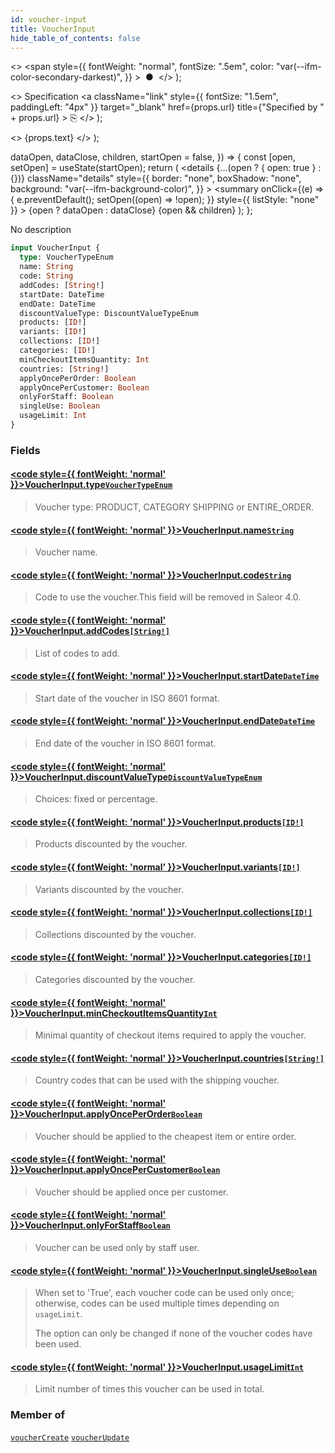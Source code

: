```yaml
---
id: voucher-input
title: VoucherInput
hide_table_of_contents: false
---
```


  <>
    <span
      style={{
        fontWeight: "normal",
        fontSize: ".5em",
        color: "var(--ifm-color-secondary-darkest)",
      }}
    >
      &nbsp;●&nbsp;
    </span>
  </>
);

  <>
    Specification
    <a
      className="link"
      style={{ fontSize: "1.5em", paddingLeft: "4px" }}
      target="\_blank"
      href={props.url}
      title={"Specified by " + props.url}
    >
      ⎘
    </a>
  </>
);

  <>
    <span className={props.class}>{props.text}</span>
  </>
);


  dataOpen,
  dataClose,
  children,
  startOpen = false,
}) => {
  const [open, setOpen] = useState(startOpen);
  return (
    <details
      {...(open ? { open: true } : {})}
      className="details"
      style={{
        border: "none",
        boxShadow: "none",
        background: "var(--ifm-background-color)",
      }}
    >
      <summary
        onClick={(e) => {
          e.preventDefault();
          setOpen((open) => !open);
        }}
        style={{ listStyle: "none" }}
      >
        {open ? dataOpen : dataClose}
      </summary>
      {open && children}
    </details>
  );
};

No description

```graphql
input VoucherInput {
  type: VoucherTypeEnum
  name: String
  code: String
  addCodes: [String!]
  startDate: DateTime
  endDate: DateTime
  discountValueType: DiscountValueTypeEnum
  products: [ID!]
  variants: [ID!]
  collections: [ID!]
  categories: [ID!]
  minCheckoutItemsQuantity: Int
  countries: [String!]
  applyOncePerOrder: Boolean
  applyOncePerCustomer: Boolean
  onlyForStaff: Boolean
  singleUse: Boolean
  usageLimit: Int
}
```

### Fields

#### [<code style={{ fontWeight: 'normal' }}>VoucherInput.<b>type</b></code>](#)<Bullet />[`VoucherTypeEnum`](../../../api-reference/discounts/enums/voucher-type-enum) <Badge class="badge badge--secondary" text="enum"/>

> Voucher type: PRODUCT, CATEGORY SHIPPING or ENTIRE_ORDER.

#### [<code style={{ fontWeight: 'normal' }}>VoucherInput.<b>name</b></code>](#)<Bullet />[`String`](../../../api-reference/miscellaneous/scalars/string) <Badge class="badge badge--secondary" text="scalar"/>

> Voucher name.

#### [<code style={{ fontWeight: 'normal' }}>VoucherInput.<b>code</b></code>](#)<Bullet />[`String`](../../../api-reference/miscellaneous/scalars/string) <Badge class="badge badge--secondary" text="scalar"/>

> Code to use the voucher.This field will be removed in Saleor 4.0.

#### [<code style={{ fontWeight: 'normal' }}>VoucherInput.<b>addCodes</b></code>](#)<Bullet />[`[String!]`](../../../api-reference/miscellaneous/scalars/string) <Badge class="badge badge--secondary" text="list"/> <Badge class="badge badge--secondary" text="scalar"/>

> List of codes to add.
>
> <Badge text="Added in Saleor 3.18" class="secondary margin-bottom--sm" />
>
> <FeaturePreview />

#### [<code style={{ fontWeight: 'normal' }}>VoucherInput.<b>startDate</b></code>](#)<Bullet />[`DateTime`](../../../api-reference/miscellaneous/scalars/date-time) <Badge class="badge badge--secondary" text="scalar"/>

> Start date of the voucher in ISO 8601 format.

#### [<code style={{ fontWeight: 'normal' }}>VoucherInput.<b>endDate</b></code>](#)<Bullet />[`DateTime`](../../../api-reference/miscellaneous/scalars/date-time) <Badge class="badge badge--secondary" text="scalar"/>

> End date of the voucher in ISO 8601 format.

#### [<code style={{ fontWeight: 'normal' }}>VoucherInput.<b>discountValueType</b></code>](#)<Bullet />[`DiscountValueTypeEnum`](../../../api-reference/discounts/enums/discount-value-type-enum) <Badge class="badge badge--secondary" text="enum"/>

> Choices: fixed or percentage.

#### [<code style={{ fontWeight: 'normal' }}>VoucherInput.<b>products</b></code>](#)<Bullet />[`[ID!]`](../../../api-reference/miscellaneous/scalars/id) <Badge class="badge badge--secondary" text="list"/> <Badge class="badge badge--secondary" text="scalar"/>

> Products discounted by the voucher.

#### [<code style={{ fontWeight: 'normal' }}>VoucherInput.<b>variants</b></code>](#)<Bullet />[`[ID!]`](../../../api-reference/miscellaneous/scalars/id) <Badge class="badge badge--secondary" text="list"/> <Badge class="badge badge--secondary" text="scalar"/>

> Variants discounted by the voucher.
>
> <Badge text="Added in Saleor 3.1" class="secondary margin-bottom--sm" />

#### [<code style={{ fontWeight: 'normal' }}>VoucherInput.<b>collections</b></code>](#)<Bullet />[`[ID!]`](../../../api-reference/miscellaneous/scalars/id) <Badge class="badge badge--secondary" text="list"/> <Badge class="badge badge--secondary" text="scalar"/>

> Collections discounted by the voucher.

#### [<code style={{ fontWeight: 'normal' }}>VoucherInput.<b>categories</b></code>](#)<Bullet />[`[ID!]`](../../../api-reference/miscellaneous/scalars/id) <Badge class="badge badge--secondary" text="list"/> <Badge class="badge badge--secondary" text="scalar"/>

> Categories discounted by the voucher.

#### [<code style={{ fontWeight: 'normal' }}>VoucherInput.<b>minCheckoutItemsQuantity</b></code>](#)<Bullet />[`Int`](../../../api-reference/miscellaneous/scalars/int) <Badge class="badge badge--secondary" text="scalar"/>

> Minimal quantity of checkout items required to apply the voucher.

#### [<code style={{ fontWeight: 'normal' }}>VoucherInput.<b>countries</b></code>](#)<Bullet />[`[String!]`](../../../api-reference/miscellaneous/scalars/string) <Badge class="badge badge--secondary" text="list"/> <Badge class="badge badge--secondary" text="scalar"/>

> Country codes that can be used with the shipping voucher.

#### [<code style={{ fontWeight: 'normal' }}>VoucherInput.<b>applyOncePerOrder</b></code>](#)<Bullet />[`Boolean`](../../../api-reference/miscellaneous/scalars/boolean) <Badge class="badge badge--secondary" text="scalar"/>

> Voucher should be applied to the cheapest item or entire order.

#### [<code style={{ fontWeight: 'normal' }}>VoucherInput.<b>applyOncePerCustomer</b></code>](#)<Bullet />[`Boolean`](../../../api-reference/miscellaneous/scalars/boolean) <Badge class="badge badge--secondary" text="scalar"/>

> Voucher should be applied once per customer.

#### [<code style={{ fontWeight: 'normal' }}>VoucherInput.<b>onlyForStaff</b></code>](#)<Bullet />[`Boolean`](../../../api-reference/miscellaneous/scalars/boolean) <Badge class="badge badge--secondary" text="scalar"/>

> Voucher can be used only by staff user.

#### [<code style={{ fontWeight: 'normal' }}>VoucherInput.<b>singleUse</b></code>](#)<Bullet />[`Boolean`](../../../api-reference/miscellaneous/scalars/boolean) <Badge class="badge badge--secondary" text="scalar"/>

> When set to 'True', each voucher code can be used only once; otherwise, codes can be used multiple times depending on `usageLimit`.
>
> The option can only be changed if none of the voucher codes have been used.
>
> <Badge text="Added in Saleor 3.18" class="secondary margin-bottom--sm" />
>
> <FeaturePreview />

#### [<code style={{ fontWeight: 'normal' }}>VoucherInput.<b>usageLimit</b></code>](#)<Bullet />[`Int`](../../../api-reference/miscellaneous/scalars/int) <Badge class="badge badge--secondary" text="scalar"/>

> Limit number of times this voucher can be used in total.

### Member of

[`voucherCreate`](../../../api-reference/discounts/mutations/voucher-create) <Badge class="badge badge--secondary" text="mutation"/><Bullet />[`voucherUpdate`](../../../api-reference/discounts/mutations/voucher-update) <Badge class="badge badge--secondary" text="mutation"/>


